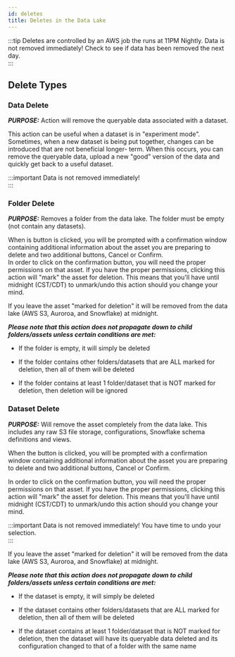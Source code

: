 ```yaml
---
id: deletes
title: Deletes in the Data Lake 
---
```



:::tip
Deletes are controlled by an AWS job the runs at 11PM Nightly. Data is not removed immediately! Check to see if data has been removed the next day.  
:::

## Delete Types 

### Data Delete

***PURPOSE:*** Action will remove the queryable data associated with a dataset.

This action can be useful when a dataset is in "experiment mode".  Sometimes, when a new
dataset is being put together, changes can be introduced that are not beneficial longer-
term.  When this occurs, you can remove the queryable data, upload a new "good" version
of the data and quickly get back to a useful dataset.

:::important
Data is not removed immediately!  
:::


### Folder Delete

***PURPOSE:***  Removes a folder from the data lake.  The folder must be empty (not contain
any datasets).

When is button is clicked, you will be prompted with a confirmation window containing additional information about the asset you are preparing to delete and two additional buttons, Cancel or Confirm.  
In order to click on the confirmation button, you will need the proper permissions on that asset.  If you have the proper permissions, clicking this action will "mark" the asset for deletion.  This means that you'll have until midnight (CST/CDT) to
unmark/undo this action should you change your mind.

If you leave the asset "marked for deletion" it will be removed from the data lake (AWS S3, Auroroa, and Snowflake) at midnight.

***Please note that this action does not propagate down to child folders/assets unless certain conditions are met:***

- If the folder is empty, it will simply be deleted

- If the folder contains other folders/datasets that are ALL marked for deletion, then all of
    them will be deleted

- If the folder contains at least 1 folder/dataset that is NOT marked for deletion, then
deletion will be ignored


### Dataset Delete

***PURPOSE:***   Will remove the asset completely from the data lake.  This includes any raw S3 file storage, configurations, Snowflake schema definitions and views. 

When the button is clicked, you will be prompted with a confirmation window containing additional information about the asset you are preparing to delete and two additional buttons, Cancel or Confirm. 

In order to click on the confirmation button, you will need the proper permissions on that asset.  If you have the proper permissions, clicking this action will "mark" the asset for deletion.  This means that you'll have until midnight (CST/CDT) to
unmark/undo this action should you change your mind.


:::important
Data is not removed immediately! You have time to undo your selection.  
:::


If you leave the asset "marked for deletion" it will be removed from the data lake (AWS S3, Auroroa, and Snowflake) at midnight. 

***Please note that this action does not propagate down to child folders/assets unless certain conditions are met:***

- If the dataset is empty, it will simply be deleted

- If the dataset contains other folders/datasets that are ALL marked for deletion, then all of
    them will be deleted
    
- If the dataset contains at least 1 folder/dataset that is NOT marked for deletion, then the
    dataset will have its queryable data deleted and its configuration changed to that of a
    folder with the same name